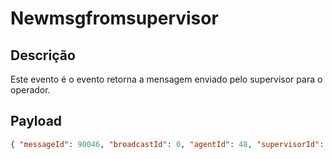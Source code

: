 # Newmsgfromsupervisor

## Descrição

Este evento é o evento retorna a mensagem enviado pelo supervisor para o operador.

## Payload

```json copy
{ "messageId": 90046, "broadcastId": 0, "agentId": 48, "supervisorId": 49, "message": "Mensagem para o Operador" }
```
